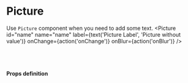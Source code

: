 
<Meta title="uikit/Picture" component={Picture} />

# Picture

Use `Picture` component when you need to add some text.
<Preview>
  <Story name="Picture">
    <Picture
      id="name"
      name="name"
      label={text('Picture Label', 'Picture without value')}
      onChange={action('onChange')}
      onBlur={action('onBlur')}
    />
  </Story>
</Preview>

<Preview>
  <Story name="Picture with value">
    <Picture
      id="name1"
      name="name1"
      value="1"
      required
      url="https://source.unsplash.com/random/200x200"
      label={text('Picture Label1', 'Picture with value')}
      onChange={action('onChange')}
      onBlur={action('onBlur')}
    />
  </Story>
</Preview>

<br /><br />

#### Props definition

<Props of={Picture} />
